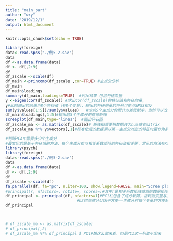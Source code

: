 ```yaml
---
title: "main_part"
author: "wxy"
date: "2019/12/1"
output: html_document
---
```


```r
knitr::opts_chunk$set(echo = TRUE)
```

```r
library(foreign)
data<-read.spss("./例5-2.sav")
data
df <-as.data.frame(data)
df <- df[,2:9]
df
df_zscale <-scale(df)
df_main <-princomp(df_zscale ,cor=TRUE) #主成分分析 
df_main
df_main$loadings
summary(df_main,loadings=TRUE)  #列出结果 包含特征向量
y <-eigen(cor(df_zscale)) #求出cor(df_zscale)的特征值和特征向量,
y#此时输出的结果为8个特征值（有8个变量），输出的特征向量的符号可能与SPSS相反
sum(y$values[1:5])/sum(y$values)   #求前5个主成分的累计方差贡献率，当然可以改为其他
df_main$loadings[,1:5]#输出前5个主成分的载荷矩阵
screeplot(df_main,type='lines')  #画出碎石图
df_zscale_ma <- as.matrix(df_zscale)# 矩阵相乘要把数据转为num或者matrix
df_zscale_ma %*% y$vectors[,1]#标准化后的数据乘以第一主成分对应的特征向量作为系数的和，可以此来排分
```

```r
#判断PCA中需要多少个主成分
#最常见的是基于特征值的方法，每个主成分都与相关系数矩阵的特征值相关联，常见的方法有Kaiser-Harris准则、Cattell碎石检验和平行分析。使用fa.parallel()函数，可以同时对三种特征值判别准则进行评价。
library(psych)
library(foreign)
data<-read.spss("./例5-2.sav")
data
df <-as.data.frame(data)
df <- df[,2:9]
df
df_zscale <-scale(df)
fa.parallel(df, fa="pc", n.iter=100, show.legend=FALSE, main="Scree plot with parallel analysis")#展示了基于观测特征值的碎石检验（由线段和x符号组成）、根据100个随机数据矩阵推导出来的特征值均值（虚线），以及大于1的特征值准则（y=1的水平线）。三种准则都表明选择一个主成分即可保留数据集的大部分信息
#principal(r, nfactors=, rotate=, scores=)#其中r是相关系数矩阵或原始数据矩阵，nfactors设定主成分数（默认为1），rotate指定旋转的方法（默认最大方差旋转varimax），scores设定是否需要计算主成分得分（默认不需要）。使用以下代码可以获得USJudgeRatings的第一主成分。
df_principal <- principal(df, nfactors=1)#PC1栏包含了成分载荷，指观测变量与主成分的相关系数,
                               #h2栏指成分公因子方差——主成分对每个变量的方差解释度；u2栏指成分唯一性——方差无法被主成分解释的比例（1-h2）。
df_principal



# df_zscale_ma <- as.matrix(df_zscale)
# df_principal[,2]
# df_zscale_ma %*% df_principal $ PC1#想这么做来着，但是PC1这一列取不出来
```

